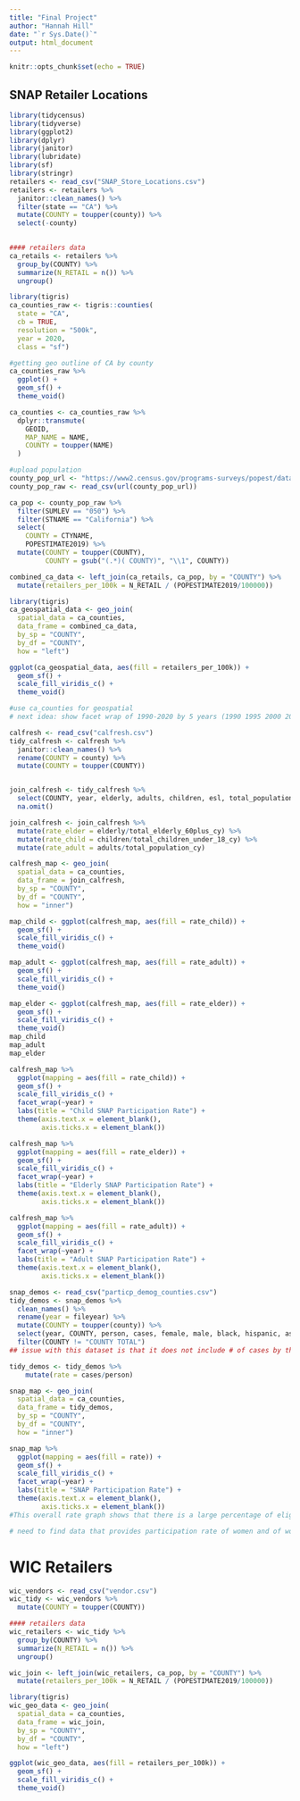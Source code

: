 ---
title: "Final Project"
author: "Hannah Hill"
date: "`r Sys.Date()`"
output: html_document
---

```{r setup, include=FALSE}
knitr::opts_chunk$set(echo = TRUE)
```

## SNAP Retailer Locations

```{r loading in data}
library(tidycensus)
library(tidyverse)
library(ggplot2)
library(dplyr)
library(janitor)
library(lubridate)
library(sf)
library(stringr)
retailers <- read_csv("SNAP_Store_Locations.csv")
retailers <- retailers %>%
  janitor::clean_names() %>%
  filter(state == "CA") %>%
  mutate(COUNTY = toupper(county)) %>%
  select(-county)
  

#### retailers data
ca_retails <- retailers %>%
  group_by(COUNTY) %>%
  summarize(N_RETAIL = n()) %>%
  ungroup()

```

```{r}
library(tigris)
ca_counties_raw <- tigris::counties(
  state = "CA",
  cb = TRUE,
  resolution = "500k",
  year = 2020,
  class = "sf")

#getting geo outline of CA by county
ca_counties_raw %>%
  ggplot() +
  geom_sf() +
  theme_void()
```

```{r}
ca_counties <- ca_counties_raw %>%
  dplyr::transmute(
    GEOID,
    MAP_NAME = NAME,
    COUNTY = toupper(NAME)
  )

#upload population
county_pop_url <- "https://www2.census.gov/programs-surveys/popest/datasets/2010-2019/counties/totals/co-est2019-alldata.csv"
county_pop_raw <- read_csv(url(county_pop_url))

ca_pop <- county_pop_raw %>%
  filter(SUMLEV == "050") %>%
  filter(STNAME == "California") %>%
  select(
    COUNTY = CTYNAME,
    POPESTIMATE2019) %>%
  mutate(COUNTY = toupper(COUNTY),
         COUNTY = gsub("(.*)( COUNTY)", "\\1", COUNTY))

combined_ca_data <- left_join(ca_retails, ca_pop, by = "COUNTY") %>%
  mutate(retailers_per_100k = N_RETAIL / (POPESTIMATE2019/100000))

library(tigris)
ca_geospatial_data <- geo_join(
  spatial_data = ca_counties,
  data_frame = combined_ca_data,
  by_sp = "COUNTY",
  by_df = "COUNTY",
  how = "left")

ggplot(ca_geospatial_data, aes(fill = retailers_per_100k)) +
  geom_sf() +
  scale_fill_viridis_c() +
  theme_void()
```

```{r}
#use ca_counties for geospatial
# next idea: show facet wrap of 1990-2020 by 5 years (1990 1995 2000 2005 2010 2015 2010) for counties? or just line plots? hard with 58 counties.
```


```{r}
calfresh <- read_csv("calfresh.csv")
tidy_calfresh <- calfresh %>%
  janitor::clean_names() %>%
  rename(COUNTY = county) %>%
  mutate(COUNTY = toupper(COUNTY))


join_calfresh <- tidy_calfresh %>%
  select(COUNTY, year, elderly, adults, children, esl, total_population_cy, total_elderly_60plus_cy, total_children_under_18_cy, total_esl_over_age_5_cy) %>%
  na.omit()

join_calfresh <- join_calfresh %>%
  mutate(rate_elder = elderly/total_elderly_60plus_cy) %>%
  mutate(rate_child = children/total_children_under_18_cy) %>%
  mutate(rate_adult = adults/total_population_cy)

calfresh_map <- geo_join(
  spatial_data = ca_counties,
  data_frame = join_calfresh,
  by_sp = "COUNTY",
  by_df = "COUNTY",
  how = "inner")

map_child <- ggplot(calfresh_map, aes(fill = rate_child)) +
  geom_sf() +
  scale_fill_viridis_c() +
  theme_void()

map_adult <- ggplot(calfresh_map, aes(fill = rate_adult)) +
  geom_sf() +
  scale_fill_viridis_c() +
  theme_void()

map_elder <- ggplot(calfresh_map, aes(fill = rate_elder)) +
  geom_sf() +
  scale_fill_viridis_c() +
  theme_void()
map_child
map_adult
map_elder
```

```{r}
calfresh_map %>%
  ggplot(mapping = aes(fill = rate_child)) +
  geom_sf() +
  scale_fill_viridis_c() +
  facet_wrap(~year) +
  labs(title = "Child SNAP Participation Rate") +
  theme(axis.text.x = element_blank(),
        axis.ticks.x = element_blank())

calfresh_map %>%
  ggplot(mapping = aes(fill = rate_elder)) +
  geom_sf() +
  scale_fill_viridis_c() +
  facet_wrap(~year) +
  labs(title = "Elderly SNAP Participation Rate") +
  theme(axis.text.x = element_blank(),
        axis.ticks.x = element_blank())

calfresh_map %>%
  ggplot(mapping = aes(fill = rate_adult)) +
  geom_sf() +
  scale_fill_viridis_c() +
  facet_wrap(~year) +
  labs(title = "Adult SNAP Participation Rate") +
  theme(axis.text.x = element_blank(),
        axis.ticks.x = element_blank())
```

```{r}
snap_demos <- read_csv("particp_demog_counties.csv")
tidy_demos <- snap_demos %>%
  clean_names() %>%
  rename(year = fileyear) %>%
  mutate(COUNTY = toupper(county)) %>%
  select(year, COUNTY, person, cases, female, male, black, hispanic, asian_pi, native_american_other_unknown) %>%
  filter(COUNTY != "COUNTY TOTAL")
## issue with this dataset is that it does not include # of cases by those demographics. it's only showing demographics for the county and how many cases there are.

tidy_demos <- tidy_demos %>%
    mutate(rate = cases/person)

snap_map <- geo_join(
  spatial_data = ca_counties,
  data_frame = tidy_demos,
  by_sp = "COUNTY",
  by_df = "COUNTY",
  how = "inner")

snap_map %>%
  ggplot(mapping = aes(fill = rate)) +
  geom_sf() +
  scale_fill_viridis_c() +
  facet_wrap(~year) +
  labs(title = "SNAP Participation Rate") +
  theme(axis.text.x = element_blank(),
        axis.ticks.x = element_blank())
#This overall rate graph shows that there is a large percentage of eligible folks across California who do not participate in SNAP despite being eligible for services. The ideal rate, of course, is 100% providing service to all who are eligible. This begs the question: what can California do better to increase the participation rate? Who is not being reached?

# need to find data that provides participation rate of women and of women who are parents to one or more children. also, could compel us to look at cost of school lunches across state possibly?
```
# WIC Retailers
```{r loading in WIC data}
wic_vendors <- read_csv("vendor.csv")
wic_tidy <- wic_vendors %>%
  mutate(COUNTY = toupper(COUNTY))

#### retailers data
wic_retailers <- wic_tidy %>%
  group_by(COUNTY) %>%
  summarize(N_RETAIL = n()) %>%
  ungroup()

wic_join <- left_join(wic_retailers, ca_pop, by = "COUNTY") %>%
  mutate(retailers_per_100k = N_RETAIL / (POPESTIMATE2019/100000))

library(tigris)
wic_geo_data <- geo_join(
  spatial_data = ca_counties,
  data_frame = wic_join,
  by_sp = "COUNTY",
  by_df = "COUNTY",
  how = "left")

ggplot(wic_geo_data, aes(fill = retailers_per_100k)) +
  geom_sf() +
  scale_fill_viridis_c() +
  theme_void()


```